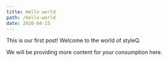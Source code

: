 ```yaml
---
title: Hello world
path: /hello-world
date: 2020-04-15
---
```


This is our first post! Welcome to the world of styleQ.

We will be providing more content for your consumption here.